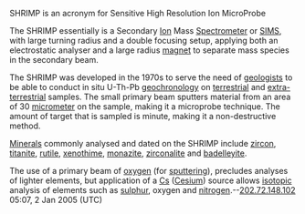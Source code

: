SHRIMP is an acronym for Sensitive High Resolution Ion MicroProbe

The SHRIMP essentially is a Secondary [[Ion]] Mass [[Spectrometer]] or [[SIMS]], with large turning radius and a double focusing setup, applying both an electrostatic analyser and a large radius [[magnet]] to separate mass species in the secondary beam.

The SHRIMP was developed in the 1970s to serve the need of [[geologist]]s to be able to conduct in situ U-Th-Pb [[geochronology]] on [[terrestrial]] and [[extra-terrestrial]] samples. The small primary beam sputters material from an area of 30 [[micrometer]] on the sample, making it a microprobe technique. The amount of target that is sampled is minute, making it a non-destructive method.

[[Mineral]]s commonly analysed and dated on the SHRIMP include [[zircon]], [[titanite]], [[rutile]], [[xenothime]], [[monazite]], [[zirconalite]] and [[badelleyite]].

The use of a primary beam of [[oxygen]] (for [[sputtering]]), precludes analyses of lighter elements, but application of a [[Cs]] ([[Cesium]]) source allows [[isotopic]] analysis of elements such as [[sulphur]], oxygen and [[nitrogen]].--[[User:202.72.148.102|202.72.148.102]] 05:07, 2 Jan 2005 (UTC)